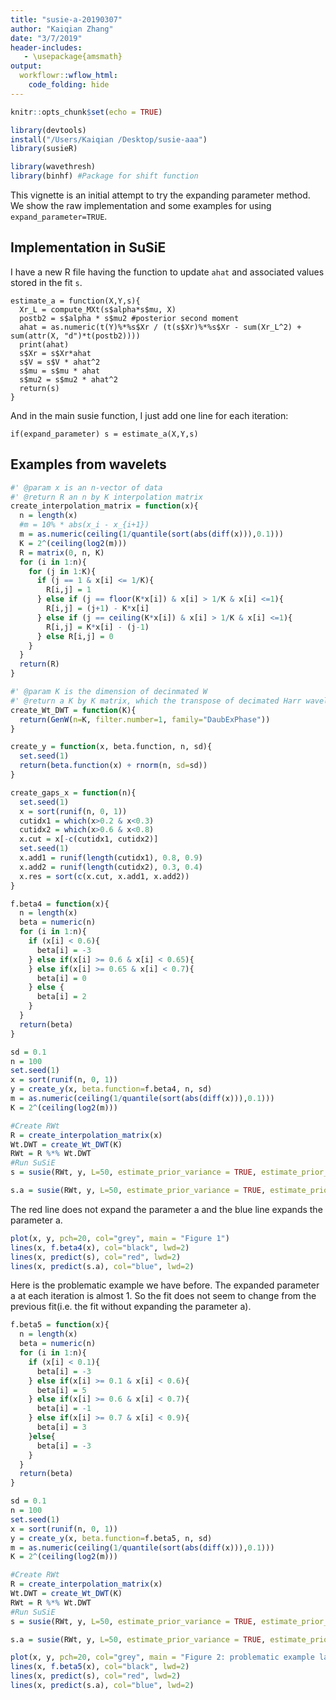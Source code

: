 ```yaml
---
title: "susie-a-20190307"
author: "Kaiqian Zhang"
date: "3/7/2019"
header-includes:
   - \usepackage{amsmath}
output: 
  workflowr::wflow_html:
    code_folding: hide
---
```


```r
knitr::opts_chunk$set(echo = TRUE)
```

```r
library(devtools)
install("/Users/Kaiqian /Desktop/susie-aaa")
library(susieR)
```

```r
library(wavethresh)
library(binhf) #Package for shift function
```

This vignette is an initial attempt to try the expanding parameter method. We show the raw implementation and some examples for using `expand_parameter=TRUE`.

## Implementation in SuSiE

I have a new R file having the function to update `ahat` and associated values stored in the fit `s`. 

```
estimate_a = function(X,Y,s){
  Xr_L = compute_MXt(s$alpha*s$mu, X)
  postb2 = s$alpha * s$mu2 #posterior second moment
  ahat = as.numeric(t(Y)%*%s$Xr / (t(s$Xr)%*%s$Xr - sum(Xr_L^2) + sum(attr(X, "d")*t(postb2))))
  print(ahat)
  s$Xr = s$Xr*ahat
  s$V = s$V * ahat^2
  s$mu = s$mu * ahat
  s$mu2 = s$mu2 * ahat^2
  return(s)
}
```

And in the main susie function, I just add one line for each iteration:

```
if(expand_parameter) s = estimate_a(X,Y,s)
```
## Examples from wavelets

```r
#' @param x is an n-vector of data
#' @return R an n by K interpolation matrix
create_interpolation_matrix = function(x){
  n = length(x)
  #m = 10% * abs(x_i - x_{i+1})
  m = as.numeric(ceiling(1/quantile(sort(abs(diff(x))),0.1)))
  K = 2^(ceiling(log2(m)))
  R = matrix(0, n, K)
  for (i in 1:n){
    for (j in 1:K){
      if (j == 1 & x[i] <= 1/K){
        R[i,j] = 1
      } else if (j == floor(K*x[i]) & x[i] > 1/K & x[i] <=1){
        R[i,j] = (j+1) - K*x[i]
      } else if (j == ceiling(K*x[i]) & x[i] > 1/K & x[i] <=1){
        R[i,j] = K*x[i] - (j-1)
      } else R[i,j] = 0
    }
  }
  return(R)
}
```

```r
#' @param K is the dimension of decinmated W
#' @return a K by K matrix, which the transpose of decimated Harr wavelet transform matrix 
create_Wt_DWT = function(K){
  return(GenW(n=K, filter.number=1, family="DaubExPhase"))
}
```

```r
create_y = function(x, beta.function, n, sd){
  set.seed(1)
  return(beta.function(x) + rnorm(n, sd=sd))
}
```

```r
create_gaps_x = function(n){
  set.seed(1)
  x = sort(runif(n, 0, 1))
  cutidx1 = which(x>0.2 & x<0.3)
  cutidx2 = which(x>0.6 & x<0.8)
  x.cut = x[-c(cutidx1, cutidx2)]
  set.seed(1)
  x.add1 = runif(length(cutidx1), 0.8, 0.9)
  x.add2 = runif(length(cutidx2), 0.3, 0.4)
  x.res = sort(c(x.cut, x.add1, x.add2))
}
```

```r
f.beta4 = function(x){
  n = length(x)
  beta = numeric(n)
  for (i in 1:n){
    if (x[i] < 0.6){
      beta[i] = -3
    } else if(x[i] >= 0.6 & x[i] < 0.65){ 
    } else if(x[i] >= 0.65 & x[i] < 0.7){
      beta[i] = 0
    } else {
      beta[i] = 2
    }
  }
  return(beta)
}
```

```r
sd = 0.1
n = 100
set.seed(1)
x = sort(runif(n, 0, 1))
y = create_y(x, beta.function=f.beta4, n, sd)
m = as.numeric(ceiling(1/quantile(sort(abs(diff(x))),0.1)))
K = 2^(ceiling(log2(m)))
```

```r
#Create RWt
R = create_interpolation_matrix(x)
Wt.DWT = create_Wt_DWT(K)
RWt = R %*% Wt.DWT
#Run SuSiE
s = susie(RWt, y, L=50, estimate_prior_variance = TRUE, estimate_prior_method = 'optim')
```

```r
s.a = susie(RWt, y, L=50, estimate_prior_variance = TRUE, estimate_prior_method = 'optim', expand_parameter = TRUE)
```

The red line does not expand the parameter a and the blue line expands the parameter a. 
```r
plot(x, y, pch=20, col="grey", main = "Figure 1")
lines(x, f.beta4(x), col="black", lwd=2)
lines(x, predict(s), col="red", lwd=2)
lines(x, predict(s.a), col="blue", lwd=2)
```

Here is the problematic example we have before. The expanded parameter a at each iteration is almost 1. So the fit does not seem to change from the previous fit(i.e. the fit without expanding the parameter a). 
```r
f.beta5 = function(x){
  n = length(x)
  beta = numeric(n)
  for (i in 1:n){
    if (x[i] < 0.1){
      beta[i] = -3
    } else if(x[i] >= 0.1 & x[i] < 0.6){
      beta[i] = 5
    } else if(x[i] >= 0.6 & x[i] < 0.7){
      beta[i] = -1
    } else if(x[i] >= 0.7 & x[i] < 0.9){
      beta[i] = 3
    }else{
      beta[i] = -3
    }
  }
  return(beta)
}
```

```r
sd = 0.1
n = 100
set.seed(1)
x = sort(runif(n, 0, 1))
y = create_y(x, beta.function=f.beta5, n, sd)
m = as.numeric(ceiling(1/quantile(sort(abs(diff(x))),0.1)))
K = 2^(ceiling(log2(m)))
```

```r
#Create RWt
R = create_interpolation_matrix(x)
Wt.DWT = create_Wt_DWT(K)
RWt = R %*% Wt.DWT
#Run SuSiE
s = susie(RWt, y, L=50, estimate_prior_variance = TRUE, estimate_prior_method = 'optim')
```

```r
s.a = susie(RWt, y, L=50, estimate_prior_variance = TRUE, estimate_prior_method = 'optim', expand_parameter = TRUE)
```

```r
plot(x, y, pch=20, col="grey", main = "Figure 2: problematic example last time")
lines(x, f.beta5(x), col="black", lwd=2)
lines(x, predict(s), col="red", lwd=2)
lines(x, predict(s.a), col="blue", lwd=2)
```




